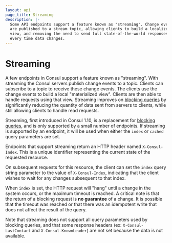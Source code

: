 ```yaml
---
layout: api
page_title: Streaming
description: |-
  Some API endpoints support a feature known as "streaming". Change events
  are published to a stream topic, allowing clients to build a localized
  view, and removing the need to send full state-of-the-world responses
  every time data changes.
---
```


# Streaming

A few endpoints in Consul support a feature known as "streaming". With streaming
the Consul servers publish change events to a topic. Clients can subscribe to a
topic to receive these change events. The clients use the change events to build
a local "materialized view". Clients are then able to handle requests using that view.
Streaming improves on [blocking queries][1] by significantly reducing the quantity
of data sent from servers to clients, while still allowing clients to handle
read requests.

Streaming, first introduced in Consul 1.10, is a replacement for [blocking queries][1],
and is only supported by a small number of endpoints. If streaming is supported by an
endpoint, it will be used when either the `index` or `cached` query parameters are set.

Endpoints that support streaming return an HTTP header named
`X-Consul-Index`. This is a unique identifier representing the current state of
the requested resource.

On subsequent requests for this resource, the client can set the `index` query
string parameter to the value of `X-Consul-Index`, indicating that the client
wishes to wait for any changes subsequent to that index.

When `index` is set, the HTTP request will "hang" until a change in the system
occurs, or the maximum timeout is reached. A critical note is that the return of
a blocking request is **no guarantee** of a change. It is possible that the
timeout was reached or that there was an idempotent write that does not affect
the result of the query.

Note that streaming does not support all query parameters used by blocking queries, and
that some response headers (ex: `X-Consul-LastContact` and `X-Consul-KnownLeader`) are not
set because the data is not available.

[1]: /api-docs/features/blocking
